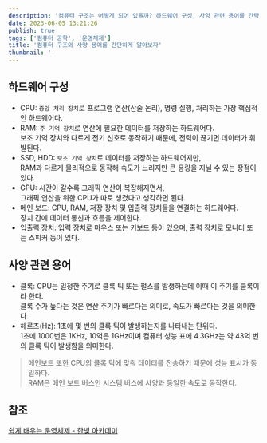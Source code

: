 ```yaml
---
description: '컴퓨터 구조는 어떻게 되어 있을까? 하드웨어 구성, 사양 관련 용어를 간략하게 알아보자!'
date: 2023-06-05 13:21:26
publish: true
tags: ['컴퓨터 공학', '운영체제']
title: '컴퓨터 구조와 사양 용어를 간단하게 알아보자'
thumbnail: ''
---
```


## 하드웨어 구성

- CPU: `중앙 처리 장치`로 프로그램 연산(산술 논리), 명령 실행, 처리하는 가장 핵심적인 하드웨어다.
- RAM: `주 기억 장치`로 연산에 필요한 데이터를 저장하는 하드웨어다.  
  보조 기억 장치와 다르게 전기 신호로 동작하기 때문에, 전력이 끊기면 데이터가 휘발된다.
- SSD, HDD: `보조 기억 장치`로 데이터를 저장하는 하드웨어지만,  
  RAM과 다르게 물리적으로 동작해 속도가 느리지만 큰 용량을 지닐 수 있는 장점이 있다.
- GPU: 시간이 갈수록 그래픽 연산이 복잡해지면서,  
  그래픽 연산을 위한 CPU가 따로 생겼다고 생각하면 된다.
- 메인 보드: CPU, RAM, 저장 장치 및 입출력 장치들을 연결하는 하드웨어다.  
  장치 간에 데이터 통신과 흐름을 제어한다.
- 입출력 장치: 입력 장치로 마우스 또는 키보드 등이 있으며, 출력 장치로 모니터 또는 스피커 등이 있다.

<Space />

## 사양 관련 용어

- 클록: CPU는 일정한 주기로 클록 틱 또는 펄스를 발생하는데 이때 이 주기를 클록이라 한다.  
  클록 수가 높다는 것은 연산 주기가 빠르다는 의미로, 속도가 빠르다는 것을 의미한다.
- 헤르츠(Hz): 1초에 몇 번의 클록 틱이 발생하는지를 나타내는 단위다.  
  1초에 1000번은 1KHz, 10억은 1GHz이며 컴퓨터 성능 표에 4.3GHz는 약 43억 번의 클록 틱이 발생함을 의미한다.

> 메인보드 또한 CPU의 클록 틱에 맞춰 데이터를 전송하기 때문에 성능 표시가 동일하다.  
> RAM은 메인 보드 버스인 시스템 버스에 사양과 동일한 속도로 동작한다.

<Space />

## 참조

[쉽게 배우는 운영체제 - 한빛 아카데미](https://product.kyobobook.co.kr/detail/S000001743685)
